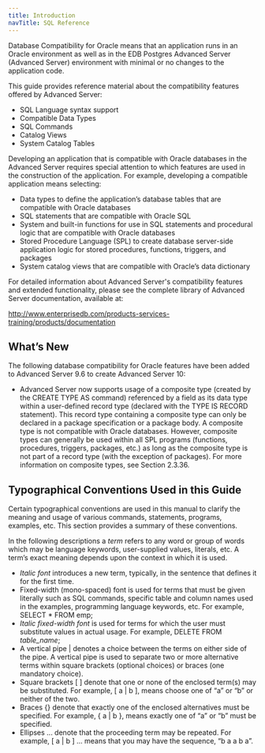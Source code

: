 ```yaml
---
title: Introduction
navTitle: SQL Reference
---
```


Database Compatibility for Oracle means that an application runs in an Oracle environment as well as in the EDB Postgres Advanced Server (Advanced Server) environment with minimal or no changes to the application code.

This guide provides reference material about the compatibility features offered by Advanced Server:

-   SQL Language syntax support
-   Compatible Data Types
-   SQL Commands
-   Catalog Views
-   System Catalog Tables

Developing an application that is compatible with Oracle databases in the Advanced Server requires special attention to which features are used in the construction of the application. For example, developing a compatible application means selecting:

-   Data types to define the application’s database tables that are compatible with Oracle databases
-   SQL statements that are compatible with Oracle SQL
-   System and built-in functions for use in SQL statements and procedural logic that are compatible with Oracle databases
-   Stored Procedure Language (SPL) to create database server-side application logic for stored procedures, functions, triggers, and packages
-   System catalog views that are compatible with Oracle’s data dictionary

For detailed information about Advanced Server's compatibility features and extended functionality, please see the complete library of Advanced Server documentation, available at:

<http://www.enterprisedb.com/products-services-training/products/documentation>

## What’s New

The following database compatibility for Oracle features have been added to Advanced Server 9.6 to create Advanced Server 10:

-   Advanced Server now supports usage of a composite type (created by the CREATE TYPE AS command) referenced by a field as its data type within a user-defined record type (declared with the TYPE IS RECORD statement). This record type containing a composite type can only be declared in a package specification or a package body. A composite type is not compatible with Oracle databases. However, composite types can generally be used within all SPL programs (functions, procedures, triggers, packages, etc.) as long as the composite type is not part of a record type (with the exception of packages). For more information on composite types, see Section <span class="underline">2.3.36</span>.

## Typographical Conventions Used in this Guide

Certain typographical conventions are used in this manual to clarify the meaning and usage of various commands, statements, programs, examples, etc. This section provides a summary of these conventions.

In the following descriptions a *term* refers to any word or group of words which may be language keywords, user-supplied values, literals, etc. A term’s exact meaning depends upon the context in which it is used.

-   *Italic font* introduces a new term, typically, in the sentence that defines it for the first time.
-   Fixed-width (mono-spaced) font is used for terms that must be given literally such as SQL commands, specific table and column names used in the examples, programming language keywords, etc. For example, SELECT \* FROM emp;
-   *Italic fixed-width font* is used for terms for which the user must substitute values in actual usage. For example, DELETE FROM *table_name*;
-   A vertical pipe | denotes a choice between the terms on either side of the pipe. A vertical pipe is used to separate two or more alternative terms within square brackets (optional choices) or braces (one mandatory choice).
-   Square brackets \[ ] denote that one or none of the enclosed term(s) may be substituted. For example, \[ a | b ], means choose one of “a” or “b” or neither of the two.
-   Braces {} denote that exactly one of the enclosed alternatives must be specified. For example, { a | b }, means exactly one of “a” or “b” must be specified.
-   Ellipses ... denote that the proceeding term may be repeated. For example, \[ a | b ] ... means that you may have the sequence, “b a a b a”.
